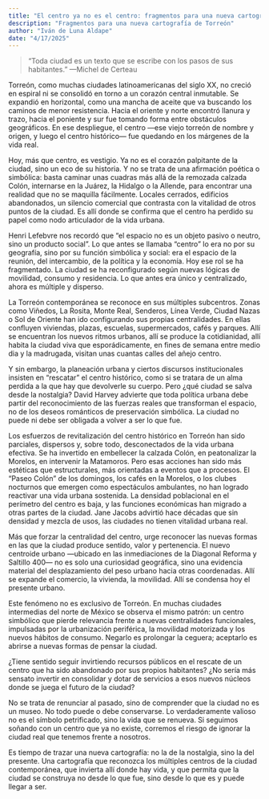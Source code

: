 ```yaml
---
title: "El centro ya no es el centro: fragmentos para una nueva cartografía de Torreón"
description: "Fragmentos para una nueva cartografía de Torreón"
author: "Iván de Luna Aldape"
date: "4/17/2025"
---
```


> “Toda ciudad es un texto que se escribe con los pasos de sus habitantes.”
> —Michel de Certeau

Torreón, como muchas ciudades latinoamericanas del siglo XX, no creció en espiral ni se consolidó en torno a un corazón central inmutable. Se expandió en horizontal, como una mancha de aceite que va buscando los caminos de menor resistencia. Hacia el oriente y norte encontró llanura y trazo, hacia el poniente y sur fue tomando forma entre obstáculos geográficos. En ese despliegue, el centro —ese viejo torreón de nombre y origen, y luego el centro histórico— fue quedando en los márgenes de la vida real.

Hoy, más que centro, es vestigio. Ya no es el corazón palpitante de la ciudad, sino un eco de su historia. Y no se trata de una afirmación poética o simbólica: basta caminar unas cuadras más allá de la remozada calzada Colón, internarse en la Juárez, la Hidalgo o la Allende, para encontrar una realidad que no se maquilla fácilmente. Locales cerrados, edificios abandonados, un silencio comercial que contrasta con la vitalidad de otros puntos de la ciudad. Es allí donde se confirma que el centro ha perdido su papel como nodo articulador de la vida urbana.

Henri Lefebvre nos recordó que “el espacio no es un objeto pasivo o neutro, sino un producto social”. Lo que antes se llamaba “centro” lo era no por su geografía, sino por su función simbólica y social: era el espacio de la reunión, del intercambio, de la política y la economía. Hoy ese rol se ha fragmentado. La ciudad se ha reconfigurado según nuevas lógicas de movilidad, consumo y residencia. Lo que antes era único y centralizado, ahora es múltiple y disperso.

La Torreón contemporánea se reconoce en sus múltiples subcentros. Zonas como Viñedos, La Rosita, Monte Real, Senderos, Línea Verde, Ciudad Nazas o Sol de Oriente han ido configurando sus propias centralidades. En ellas confluyen viviendas, plazas, escuelas, supermercados, cafés y parques. Allí se encuentran los nuevos ritmos urbanos, allí se produce la cotidianidad, allí habita la ciudad viva que esporádicamente, en fines de semana entre medio dia y la madrugada, visitan unas cuantas calles del añejo centro.

Y sin embargo, la planeación urbana y ciertos discursos institucionales insisten en "rescatar" el centro histórico, como si se tratara de un alma perdida a la que hay que devolverle su cuerpo. Pero ¿qué ciudad se salva desde la nostalgia? David Harvey advierte que toda política urbana debe partir del reconocimiento de las fuerzas reales que transforman el espacio, no de los deseos románticos de preservación simbólica. La ciudad no puede ni debe ser obligada a volver a ser lo que fue.

Los esfuerzos de revitalización del centro histórico en Torreón han sido parciales, dispersos y, sobre todo, desconectados de la vida urbana efectiva. Se ha invertido en embellecer la calzada Colón, en peatonalizar la Morelos, en intervenir la Matamoros. Pero esas acciones han sido más estéticas que estructurales, más orientadas a eventos que a procesos. El “Paseo Colón” de los domingos, los cafés en la Morelos, o los clubes nocturnos que emergen como espectáculos ambulantes, no han logrado reactivar una vida urbana sostenida. La densidad poblacional en el perímetro del centro es baja, y las funciones económicas han migrado a otras partes de la ciudad. Jane Jacobs advirtió hace décadas que sin densidad y mezcla de usos, las ciudades no tienen vitalidad urbana real.

Más que forzar la centralidad del centro, urge reconocer las nuevas formas en las que la ciudad produce sentido, valor y pertenencia. El nuevo centroide urbano —ubicado en las inmediaciones de la Diagonal Reforma y Saltillo 400— no es solo una curiosidad geográfica, sino una evidencia material del desplazamiento del peso urbano hacia otras coordenadas. Allí se expande el comercio, la vivienda, la movilidad. Allí se condensa hoy el presente urbano.

Este fenómeno no es exclusivo de Torreón. En muchas ciudades intermedias del norte de México se observa el mismo patrón: un centro simbólico que pierde relevancia frente a nuevas centralidades funcionales, impulsadas por la urbanización periférica, la movilidad motorizada y los nuevos hábitos de consumo. Negarlo es prolongar la ceguera; aceptarlo es abrirse a nuevas formas de pensar la ciudad.

¿Tiene sentido seguir invirtiendo recursos públicos en el rescate de un centro que ha sido abandonado por sus propios habitantes? ¿No sería más sensato invertir en consolidar y dotar de servicios a esos nuevos núcleos donde se juega el futuro de la ciudad?

No se trata de renunciar al pasado, sino de comprender que la ciudad no es un museo. No todo puede o debe conservarse. Lo verdaderamente valioso no es el símbolo petrificado, sino la vida que se renueva. Si seguimos soñando con un centro que ya no existe, corremos el riesgo de ignorar la ciudad real que tenemos frente a nosotros.

Es tiempo de trazar una nueva cartografía: no la de la nostalgia, sino la del presente. Una cartografía que reconozca los múltiples centros de la ciudad contemporánea, que invierta allí donde hay vida, y que permita que la ciudad se construya no desde lo que fue, sino desde lo que es y puede llegar a ser.